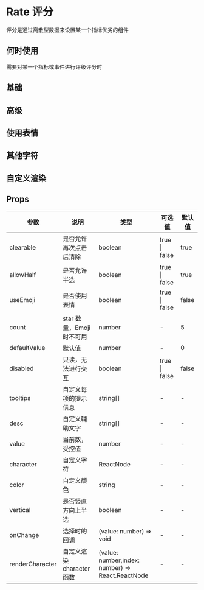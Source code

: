 
# Rate 评分

评分是通过离散型数据来设置某一个指标优劣的组件

## 何时使用

需要对某一个指标或事件进行评级评分时

## 基础


<DemoBase />

## 高级


<DemoAdvanced />

## 使用表情


<DemoFace />

## 其他字符


<DemoCharacter />

## 自定义渲染


<DemoRenderCharacter />



## Props

| 参数         | 说明                      | 类型                    | 可选值        | 默认值 |
| ------------ | ------------------------- | ----------------------- | ------------- | ------ |
| clearable    | 是否允许再次点击后清除    | boolean                 | true \| false | true   |
| allowHalf    | 是否允许半选              | boolean                 | true \| false | true   |
| useEmoji     | 是否使用表情              | boolean                 | true \| false | false  |
| count        | star 数量，Emoji 时不可用 | number                  | -             | 5      |
| defaultValue | 默认值                    | number                  | -             | 0      |
| disabled     | 只读，无法进行交互        | boolean                 | true \| false | false  |
| tooltips     | 自定义每项的提示信息      | string[]                | -             | -      |
| desc     | 自定义辅助文字     | string[]                | -             | -      |
| value        | 当前数，受控值            | number                  | -             | -      |
| character        | 自定义字符            | ReactNode                 | -             | -      |
| color        | 自定义颜色          | string                 | -             | -      |
| vertical        | 是否竖直方向上半选         | boolean                  | -             | -      |
| onChange     | 选择时的回调              | (value: number) => void | -             | -      |
| renderCharacter     | 自定义渲染 character 函数              | 	(value: number,index: number) => React.ReactNode | -             | -      |
